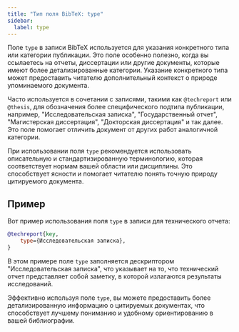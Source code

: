 ```yaml
---
title: "Тип поля BibTeX: type"
sidebar:
  label: type
---
```



Поле `type` в записи BibTeX используется для указания конкретного типа или категории публикации. Это поле особенно полезно, когда вы ссылаетесь на отчеты, диссертации или другие документы, которые имеют более детализированные категории. Указание конкретного типа может предоставить читателю дополнительный контекст о природе упоминаемого документа.

<CiteDrive />

Часто используется в сочетании с записями, такими как `@techreport` или `@thesis`, для обозначения более специфического подтипа публикации, например, "Исследовательская записка", "Государственный отчет", "Магистерская диссертация", "Докторская диссертация" и так далее. Это поле помогает отличить документ от других работ аналогичной категории.

При использовании поля `type` рекомендуется использовать описательную и стандартизированную терминологию, которая соответствует нормам вашей области или дисциплины. Это способствует ясности и помогает читателю понять точную природу цитируемого документа.

## Пример

Вот пример использования поля `type` в записи для технического отчета:

```bibtex
@techreport{key,
    type={Исследовательская записка},
}
```

В этом примере поле `type` заполняется дескриптором "Исследовательская записка", что указывает на то, что технический отчет представляет собой заметку, в которой излагаются результаты исследований.

Эффективно используя поле `type`, вы можете предоставить более детализированную информацию о цитируемых документах, что способствует лучшему пониманию и удобному ориентированию в вашей библиографии.
